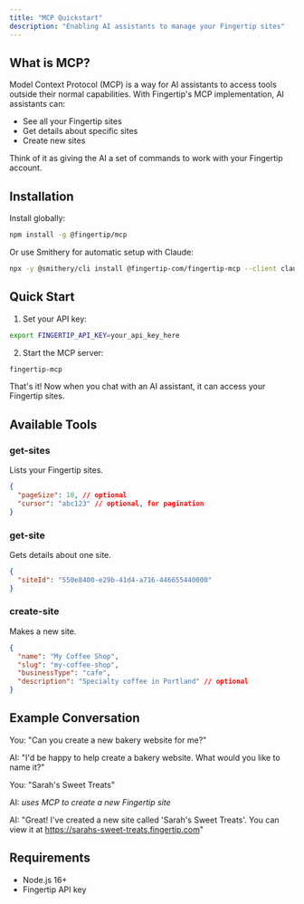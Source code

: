 ```yaml
---
title: "MCP Quickstart"
description: "Enabling AI assistants to manage your Fingertip sites"
---
```


## What is MCP?

Model Context Protocol (MCP) is a way for AI assistants to access tools outside their normal capabilities. With Fingertip's MCP implementation, AI assistants can:

- See all your Fingertip sites
- Get details about specific sites
- Create new sites

Think of it as giving the AI a set of commands to work with your Fingertip account.

## Installation

Install globally:

```bash
npm install -g @fingertip/mcp
```

Or use Smithery for automatic setup with Claude:

```bash
npx -y @smithery/cli install @fingertip-com/fingertip-mcp --client claude
```

## Quick Start

1. Set your API key:

```bash
export FINGERTIP_API_KEY=your_api_key_here
```

2. Start the MCP server:

```bash
fingertip-mcp
```

That's it! Now when you chat with an AI assistant, it can access your Fingertip sites.

## Available Tools

### get-sites

Lists your Fingertip sites.

```json
{
  "pageSize": 10, // optional
  "cursor": "abc123" // optional, for pagination
}
```

### get-site

Gets details about one site.

```json
{
  "siteId": "550e8400-e29b-41d4-a716-446655440000"
}
```

### create-site

Makes a new site.

```json
{
  "name": "My Coffee Shop",
  "slug": "my-coffee-shop",
  "businessType": "cafe",
  "description": "Specialty coffee in Portland" // optional
}
```

## Example Conversation

You: "Can you create a new bakery website for me?"

AI: "I'd be happy to help create a bakery website. What would you like to name it?"

You: "Sarah's Sweet Treats"

AI: _uses MCP to create a new Fingertip site_

AI: "Great! I've created a new site called 'Sarah's Sweet Treats'. You can view it at https://sarahs-sweet-treats.fingertip.com"

## Requirements

- Node.js 16+
- Fingertip API key
